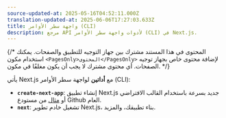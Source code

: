 ```yaml
---
source-updated-at: 2025-05-16T04:52:11.000Z
translation-updated-at: 2025-06-06T17:27:03.633Z
title: واجهة سطر الأوامر (CLI)
description: مرجع API لأدوات واجهة سطر الأوامر (CLI) في Next.js.
---
```


{/* المحتوى في هذا المستند مشترك بين جهاز التوجيه للتطبيق والصفحات. يمكنك استخدام مكون `<PagesOnly>المحتوى</PagesOnly>` لإضافة محتوى خاص بجهاز توجيه الصفحات. أي محتوى مشترك لا يجب أن يكون مغلفًا في مكون. */}

يأتي Next.js مع **أداتين** لواجهة سطر الأوامر (CLI):

- **`create-next-app`**: إنشاء تطبيق Next.js جديد بسرعة باستخدام القالب الافتراضي أو [مثال](https://github.com/vercel/next.js/tree/canary/examples) من مستودع Github العام.
- **`next`**: تشغيل خادم تطوير Next.js، بناء تطبيقك، والمزيد.